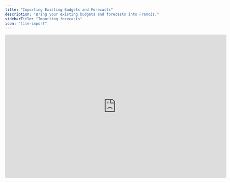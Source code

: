 ```yaml
---
title: "Importing Existing Budgets and Forecasts"
description: "Bring your existing budgets and forecasts into Francis."
sidebarTitle: "Importing forecasts"
icon: "file-import"
---
```


<iframe width="720" height="466" src="https://www.loom.com/embed/84e10f669d254b48b5ff046f7b1246fe?sid=1132b3e9-fa47-40b8-be37-0ab3385b5561" frameborder="0" webkitallowfullscreen mozallowfullscreen allowfullscreen />

## Overview

Francis doesn’t currently support CSV uploads for importing budgets directly from Excel or Google Sheets. However, you can still bring your existing forecasts into Francis by either replicating the logic of your original model or copy-pasting the forecast figures directly as hardcoded values. This guide outlines both approaches and helps you decide which one fits best.

<Tip>
  In Francis, there’s no technical distinction between budgets and forecasts. Any forecast that begins in the first month of your fiscal year functions as your start-of-year budget.
</Tip>

## Basics

### Template vs. blank model

Before you import your existing forecast, decide whether to start with one of Francis’ templates or build your model from scratch. We highly recommend starting with a template, because:

* **Proven structure**: Templates ensure that your financial statements are correctly linked.

* **Easy customization**: Add rows, groups, or sections to adapt the template to your needs.

Starting from scratch is an option if you know your existing financial model diverges significantly from standard practices, such as having a highly specialized revenue forecast. Unless your model is very different from typical three-statement structures, we encourage using one of our existing templates as a solid foundation.

### Importing budgets and forecasts

If you already have a forecast in Excel or Google Sheets, you can import it into Francis in two ways: recreating your existing logic or pasting hardcoded values. Each approach has its pros and cons.

#### Recreating existing logic

Our recommended method is to recreate the logic behind your financial model within Francis. By defining the relationships between assumptions that drive your P\&L, balance sheet, and cash flow, you can take advantage of Francis’ built-in features for rolling forecasts, variance analysis, and more. Although this process may require additional effort, the result is a dynamic model that automatically updates when you change underlying assumptions.

#### Hardcoded forecast values

The alternative is to copy and paste your forecasts into Francis as static (hardcoded) numbers. This option is faster – especially if you want a quick proof of concept or plan to reevaluate your forecasting logic soon – but it won’t enable rolling forecasts and other built-in features.

Your imported forecast remains “fixed”, meaning changes to assumptions in other parts of the model won’t flow through to your final numbers. Because of these limitations, we recommend using this approach only as a temporary or exploratory solution.